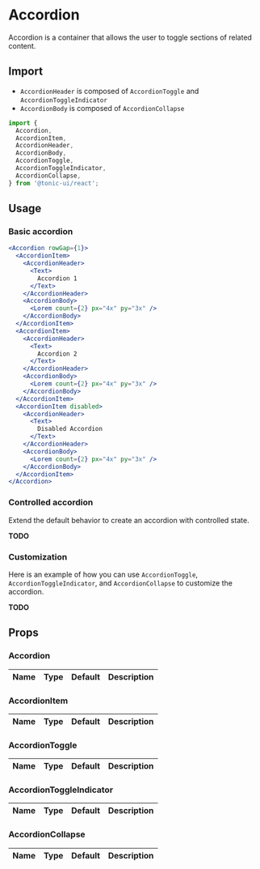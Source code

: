 # Accordion

Accordion is a container that allows the user to toggle sections of related content.

## Import

* `AccordionHeader` is composed of `AccordionToggle` and `AccordionToggleIndicator`
* `AccordionBody` is composed of `AccordionCollapse`

```js
import {
  Accordion,
  AccordionItem,
  AccordionHeader,
  AccordionBody,
  AccordionToggle,
  AccordionToggleIndicator,
  AccordionCollapse,
} from '@tonic-ui/react';
```

## Usage

### Basic accordion

```jsx
<Accordion rowGap={1}>
  <AccordionItem>
    <AccordionHeader>
      <Text>
        Accordion 1
      </Text>
    </AccordionHeader>
    <AccordionBody>
      <Lorem count={2} px="4x" py="3x" />
    </AccordionBody>
  </AccordionItem>
  <AccordionItem>
    <AccordionHeader>
      <Text>
        Accordion 2
      </Text>
    </AccordionHeader>
    <AccordionBody>
      <Lorem count={2} px="4x" py="3x" />
    </AccordionBody>
  </AccordionItem>
  <AccordionItem disabled>
    <AccordionHeader>
      <Text>
        Disabled Accordion
      </Text>
    </AccordionHeader>
    <AccordionBody>
      <Lorem count={2} px="4x" py="3x" />
    </AccordionBody>
  </AccordionItem>
</Accordion>
```

### Controlled accordion

Extend the default behavior to create an accordion with controlled state.

__TODO__

### Customization

Here is an example of how you can use `AccordionToggle`, `AccordionToggleIndicator`, and `AccordionCollapse` to customize the accordion.

__TODO__

## Props

### Accordion

| Name | Type | Default | Description |
| :--- | :--- | :------ | :---------- |

### AccordionItem

| Name | Type | Default | Description |
| :--- | :--- | :------ | :---------- |

### AccordionToggle

| Name | Type | Default | Description |
| :--- | :--- | :------ | :---------- |

### AccordionToggleIndicator

| Name | Type | Default | Description |
| :--- | :--- | :------ | :---------- |

### AccordionCollapse

| Name | Type | Default | Description |
| :--- | :--- | :------ | :---------- |
